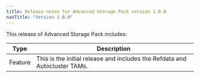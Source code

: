 ```yaml
---
title: Release notes for Advanced Storage Pack version 1.0.0
navTitle: "Version 1.0.0"
---
```


This release of Advanced Storage Pack includes:

|  Type   |                                Description                                 |
| ------- | -------------------------------------------------------------------------- |
| Feature | This is the initial release and includes the Refdata and Autocluster TAMs. |
